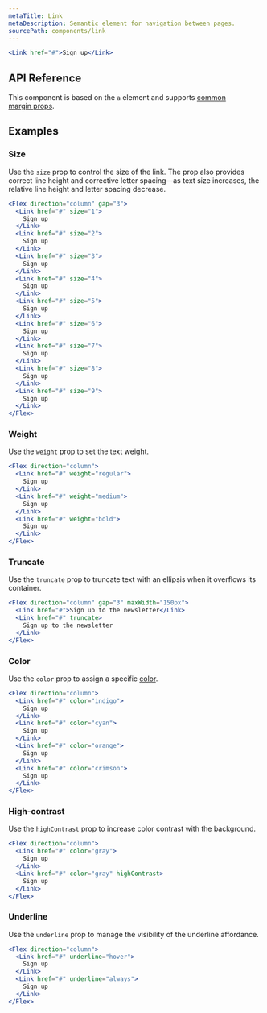 ```yaml
---
metaTitle: Link
metaDescription: Semantic element for navigation between pages.
sourcePath: components/link
---
```


```jsx live=true
<Link href="#">Sign up</Link>
```

## API Reference

This component is based on the `a` element and supports [common margin props](/themes/docs/overview/layout#margin-props).

<ThemesPropsTable defs="linkPropDefs" />

## Examples

### Size

Use the `size` prop to control the size of the link. The prop also provides correct line height and corrective letter spacing—as text size increases, the relative line height and letter spacing decrease.

```jsx live=true scroll=true
<Flex direction="column" gap="3">
  <Link href="#" size="1">
    Sign up
  </Link>
  <Link href="#" size="2">
    Sign up
  </Link>
  <Link href="#" size="3">
    Sign up
  </Link>
  <Link href="#" size="4">
    Sign up
  </Link>
  <Link href="#" size="5">
    Sign up
  </Link>
  <Link href="#" size="6">
    Sign up
  </Link>
  <Link href="#" size="7">
    Sign up
  </Link>
  <Link href="#" size="8">
    Sign up
  </Link>
  <Link href="#" size="9">
    Sign up
  </Link>
</Flex>
```

### Weight

Use the `weight` prop to set the text weight.

```jsx live="true"
<Flex direction="column">
  <Link href="#" weight="regular">
    Sign up
  </Link>
  <Link href="#" weight="medium">
    Sign up
  </Link>
  <Link href="#" weight="bold">
    Sign up
  </Link>
</Flex>
```

### Truncate

Use the `truncate` prop to truncate text with an ellipsis when it overflows its container.

```jsx live=true line=3
<Flex direction="column" gap="3" maxWidth="150px">
  <Link href="#">Sign up to the newsletter</Link>
  <Link href="#" truncate>
    Sign up to the newsletter
  </Link>
</Flex>
```

### Color

Use the `color` prop to assign a specific [color](/themes/docs/theme/color).

```jsx live=true scroll=true
<Flex direction="column">
  <Link href="#" color="indigo">
    Sign up
  </Link>
  <Link href="#" color="cyan">
    Sign up
  </Link>
  <Link href="#" color="orange">
    Sign up
  </Link>
  <Link href="#" color="crimson">
    Sign up
  </Link>
</Flex>
```

### High-contrast

Use the `highContrast` prop to increase color contrast with the background.

```jsx live=true scroll=true
<Flex direction="column">
  <Link href="#" color="gray">
    Sign up
  </Link>
  <Link href="#" color="gray" highContrast>
    Sign up
  </Link>
</Flex>
```

### Underline

Use the `underline` prop to manage the visibility of the underline affordance.

```jsx live="true" scroll=true
<Flex direction="column">
  <Link href="#" underline="hover">
    Sign up
  </Link>
  <Link href="#" underline="always">
    Sign up
  </Link>
</Flex>
```
